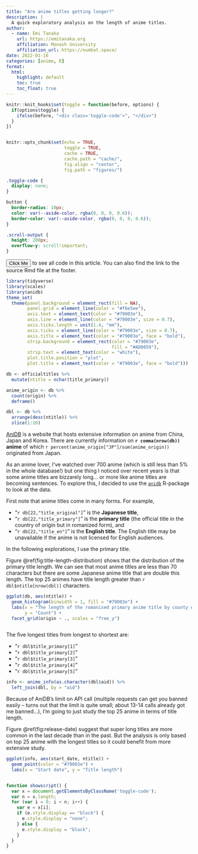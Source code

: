 ```yaml
---
title: "Are anime titles getting longer?"
description: |
  A quick exploratory analysis on the length of anime titles. 
author:
  - name: Emi Tanaka
    url: https://emitanaka.org
    affiliation: Monash University
    affiliation_url: https://numbat.space/
date: 2022-01-16
categories: [anime, R]
format:
  html:
    highlight: default
    toc: true
    toc_float: true
---
```



```r
knitr::knit_hooks$set(toggle = function(before, options) {
  if(options$toggle) {
    ifelse(before, "<div class='toggle-code'>", "</div>")
  }
})


knitr::opts_chunk$set(echo = TRUE, 
                      toggle = TRUE,
                      cache = TRUE,
                      cache.path = "cache/",
                      fig.align = "center",
                      fig.path = "figures/")

```
```css
.toggle-code {
  display: none;
}

button {
  border-radius: 10px;
  color: var(--aside-color, rgba(0, 0, 0, 0.6));
  border-color: var(--aside-color, rgba(0, 0, 0, 0.6));
}

.scroll-output {
  height: 200px;
  overflow-y: scroll!important;
}
```


<aside>
<p><button onclick="showscript()">Click Me</button> to see all code in this article. You can also find the link to the source Rmd file at the footer.</p>
  
</aside>

```r
library(tidyverse)
library(scales)
library(anidb)
theme_set(
  theme(panel.background = element_rect(fill = NA),
        panel.grid = element_line(color = "#f6e5ee"),
        axis.text = element_text(color = "#79003e"),
        axis.line = element_line(color = "#79003e", size = 0.7),
        axis.ticks.length = unit(1.4, "mm"),
        axis.ticks = element_line(color = "#79003e", size = 0.7),
        axis.title = element_text(color = "#79003e", face = "bold"),
        strip.background = element_rect(color = "#79003e",
                                        fill = "#AD0059"),
        strip.text = element_text(color = "white"),
        plot.title.position = "plot",
        plot.title = element_text(color = "#79003e", face = "bold")))
```
```r
db <- officialtitles %>% 
  mutate(ntitle = nchar(title_primary))

anime_origin <- db %>% 
  count(origin) %>% 
  deframe()

dbl <- db %>% 
  arrange(desc(ntitle)) %>% 
  slice(1:10)
```

[AniDB](https://anidb.net/) is a website that hosts extensive information on anime from China, Japan and Korea. There are currently information on **`r comma(nrow(db))` anime** of which `r percent(anime_origin["JP"]/sum(anime_origin))` originated from Japan.

As an anime lover, I've watched over 700 anime (which is still less than 5% in the whole database!) but one thing I noticed over recent years is that some anime titles are bizzarely long... or more like anime titles are becoming sentences. To explore this, I decided to use the  [`anidb`](https://github.com/emitanaka/anidb) R-package to look at the data.

First note that anime titles come in many forms.  For example, 

* "`r db[22,"title_original"]`" is the **Japanese title**,
* "`r db[22,"title_primary"]`" is the **primary title** (the official title in the country of origin but in romanized form), and 
* "`r db[22,"title_en"]`" is the **English title**. The English title may be unavailable if the anime is not licensed for English audiences. 

In the following explorations, I use the primary title. 

Figure \@ref(fig:title-length-distribution) shows that the distribution of the primary title length. We can see that most anime titles are less than 70 characters but there are some Japanese anime title that are double this length. The top 25 animes have title length greater than `r dbl$ntitle[nrow(dbl)]` characters. 

```r
ggplot(db, aes(ntitle)) +
  geom_histogram(binwidth = 1, fill = "#79003e") +
  labs(x = "The length of the romanised primary anime title by county of origin", 
       y = "Count") + 
  facet_grid(origin ~ ., scales = "free_y")
```
```r
```

The five longest titles from longest to shortest are: 

* "`r dbl$title_primary[1]`"
* "`r dbl$title_primary[2]`"
* "`r dbl$title_primary[3]`"
* "`r dbl$title_primary[4]`"
* "`r dbl$title_primary[5]`"

```r
info <- anime_info(as.character(dbl$aid)) %>% 
  left_join(dbl, by = "aid")
```

Because of AniDB's limit on API call (multiple requests can get you banned easily -- turns out that the limit is quite small; about 13-14 calls already got me banned...), I'm going to just study the top 25 anime in terms of title length. 

Figure \@ref(fig:release-date) suggest that super long titles are more common in the last decade than in the past. But the analysis is only based on top 25 anime with the longest titles so it could benefit from more extensive study.

```r
ggplot(info, aes(start_date, ntitle)) + 
  geom_point(color = "#79003e") + 
  labs(x = "Start date", y = "Title length")
```

```r
```



```js
function showscript() {
  var x = document.getElementsByClassName('toggle-code');
  var n = x.length;
  for (var i = 0; i < n; i++) {
    var e = x[i];
    if (e.style.display == "block") {
      e.style.display = "none";
    } else {
      e.style.display = "block";
    }
  }
}
```

